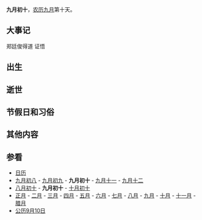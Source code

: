 {{Lunar09Calendar}}
'''九月初十'''，[[农历|农历]][[九月_(农历)|九月]]第十天。

==大事记==
郑廷俊得道 证悟

==出生==

==逝世==

==节假日和习俗==

==其他内容==

==参看==
*[[历史上的今天|日历]]
*[[九月初八|九月初八]] - [[九月初九|九月初九]] - '''九月初十''' - [[九月十一|九月十一]] - [[九月十二|九月十二]]
*[[八月初十|八月初十]] - '''九月初十''' - [[十月初十|十月初十]]
*[[正月|正月]] - [[二月_(农历)|二月]] - [[三月_(农历)|三月]] - [[四月_(农历)|四月]] - [[五月_(农历)|五月]] - [[六月_(农历)|六月]] - [[七月_(农历)|七月]] - [[八月_(农历)|八月]] - [[九月_(农历)|九月]] - [[十月_(农历)|十月]] - [[十一月_(农历)|十一月]] - [[腊月|腊月]]
*[[公历|公历]][[9月10日|9月10日]]